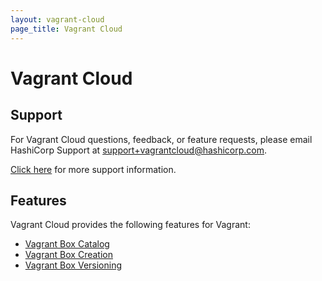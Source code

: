 ```yaml
---
layout: vagrant-cloud
page_title: Vagrant Cloud
---
```


# Vagrant Cloud

## Support

For Vagrant Cloud questions, feedback, or feature requests, please email
HashiCorp Support at [support+vagrantcloud@hashicorp.com](mailto:support+vagrantcloud@hashicorp.com).

[Click here](/vagrant/vagrant-cloud/support) for more support information.

## Features

Vagrant Cloud provides the following features for Vagrant:

- [Vagrant Box Catalog](/vagrant/vagrant-cloud/boxes/catalog)
- [Vagrant Box Creation](/vagrant/vagrant-cloud/boxes/create)
- [Vagrant Box Versioning](/vagrant/vagrant-cloud/boxes/lifecycle)
